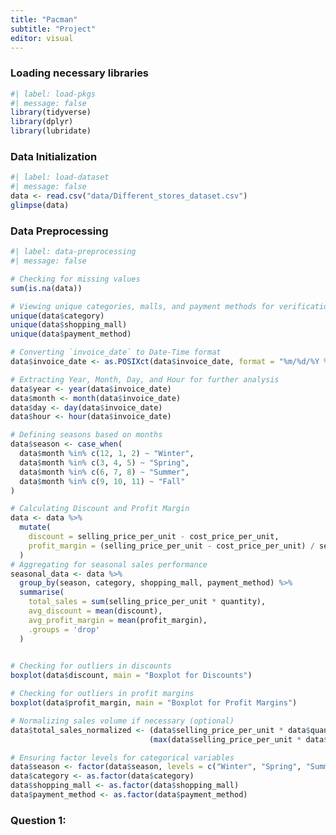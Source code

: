 ```yaml
---
title: "Pacman"
subtitle: "Project"
editor: visual
---
```


### Loading necessary libraries

```r
#| label: load-pkgs
#| message: false
library(tidyverse)
library(dplyr)
library(lubridate)
```

### Data Initialization

```r
#| label: load-dataset
#| message: false
data <- read.csv("data/Different_stores_dataset.csv")
glimpse(data)

```

### Data Preprocessing

```r
#| label: data-preprocessing
#| message: false

# Checking for missing values
sum(is.na(data))

# Viewing unique categories, malls, and payment methods for verification
unique(data$category)
unique(data$shopping_mall)
unique(data$payment_method)

# Converting `invoice_date` to Date-Time format
data$invoice_date <- as.POSIXct(data$invoice_date, format = "%m/%d/%Y %H:%M")

# Extracting Year, Month, Day, and Hour for further analysis
data$year <- year(data$invoice_date)
data$month <- month(data$invoice_date)
data$day <- day(data$invoice_date)
data$hour <- hour(data$invoice_date)

# Defining seasons based on months
data$season <- case_when(
  data$month %in% c(12, 1, 2) ~ "Winter",
  data$month %in% c(3, 4, 5) ~ "Spring",
  data$month %in% c(6, 7, 8) ~ "Summer",
  data$month %in% c(9, 10, 11) ~ "Fall"
)

# Calculating Discount and Profit Margin
data <- data %>%
  mutate(
    discount = selling_price_per_unit - cost_price_per_unit,
    profit_margin = (selling_price_per_unit - cost_price_per_unit) / selling_price_per_unit * 100
  )
# Aggregating for seasonal sales performance
seasonal_data <- data %>%
  group_by(season, category, shopping_mall, payment_method) %>%
  summarise(
    total_sales = sum(selling_price_per_unit * quantity),
    avg_discount = mean(discount),
    avg_profit_margin = mean(profit_margin),
    .groups = 'drop'
  )
  

# Checking for outliers in discounts
boxplot(data$discount, main = "Boxplot for Discounts")

# Checking for outliers in profit margins
boxplot(data$profit_margin, main = "Boxplot for Profit Margins")

# Normalizing sales volume if necessary (optional)
data$total_sales_normalized <- (data$selling_price_per_unit * data$quantity - min(data$selling_price_per_unit * data$quantity)) / 
                               (max(data$selling_price_per_unit * data$quantity) - min(data$selling_price_per_unit * data$quantity))

# Ensuring factor levels for categorical variables
data$season <- factor(data$season, levels = c("Winter", "Spring", "Summer", "Fall"))
data$category <- as.factor(data$category)
data$shopping_mall <- as.factor(data$shopping_mall)
data$payment_method <- as.factor(data$payment_method)

```

### Question 1: 
